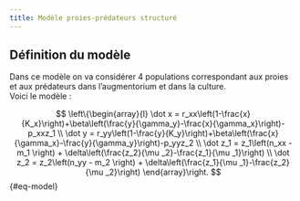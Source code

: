```yaml
---
title: Modèle proies-prédateurs structuré
---
```


## Définition du modèle

Dans ce modèle on va considérer 4 populations correspondant aux proies et aux prédateurs dans l'augmentorium et dans la culture.  
Voici le modèle :

$$ \left\{\begin{array}{l}
\dot x = r_xx\left(1-\frac{x}{K_x}\right)+\beta\left(\frac{y}{\gamma_y}-\frac{x}{\gamma_x}\right)-p_xxz_1 \\
\dot y = r_yy\left(1-\frac{y}{K_y}\right)+\beta\left(\frac{x}{\gamma_x}-\frac{y}{\gamma_y}\right)-p_yyz_2 \\
\dot z_1 = z_1\left(n_xx - m_1 \right) + \delta\left(\frac{z_2}{\mu _2}-\frac{z_1}{\mu _1}\right) \\
\dot z_2 = z_2\left(n_yy - m_2 \right) + \delta\left(\frac{z_1}{\mu _1}-\frac{z_2}{\mu _2}\right)
\end{array}\right.
$$ {#eq-model}